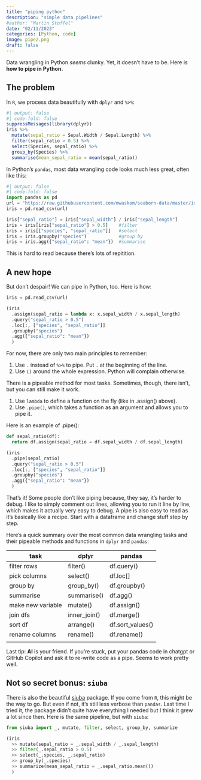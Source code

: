 ```yaml
---
title: "piping python"
description: "simple data pipelines"
#author: "Martin Stoffel"
date: "02/11/2023"
categories: [Python, code]
image: pipe2.png
draft: false
---
```


Data wrangling in Python *seems* clunky. 
Yet, it doesn't have to be. Here is **how to pipe in Python.** 

## The problem

In `R`, we process data beautifully with `dplyr` and `%>%`:

```r
#| output: false
#| code-fold: false
suppressMessages(library(dplyr))
iris %>%
  mutate(sepal_ratio = Sepal.Width / Sepal.Length) %>%
  filter(sepal_ratio > 0.5) %>%
  select(Species, sepal_ratio) %>%
  group_by(Species) %>%
  summarise(mean_sepal_ratio = mean(sepal_ratio))
```

In Python's `pandas`, most data wrangling code looks much less great, often like this:

```python
#| output: false
#| code-fold: false
import pandas as pd
url = "https://raw.githubusercontent.com/mwaskom/seaborn-data/master/iris.csv"
iris = pd.read_csv(url)

iris["sepal_ratio"] = iris["sepal_width"] / iris["sepal_length"]
iris = iris[iris["sepal_ratio"] > 0.5]    #filter
iris = iris[["species", "sepal_ratio"]]   #select
iris = iris.groupby("species")            #group by
iris = iris.agg({"sepal_ratio": "mean"})  #summarise
```

This is hard to read because there's lots of repitition. 

## A new hope

But don't despair! We can pipe in Python, too. Here is how:

```python
iris = pd.read_csv(url)

(iris
  .assign(sepal_ratio = lambda x: x.sepal_width / x.sepal_length)
  .query("sepal_ratio > 0.5")
  .loc[:, ["species", "sepal_ratio"]]
  .groupby("species")
  .agg({"sepal_ratio": "mean"})
  )
```

For now, there are only two main principles to remember:

1. Use `.` instead of `%>%` to pipe. Put `.` at the beginning of the line.
2. Use `()` around the whole expression. Python will complain otherwise.

There is a pipeable method for most tasks. Sometimes, though, there isn't, but you can still make it work. 

1. Use `lambda` to define a function on the fly (like in .assign() above).
2. Use `.pipe()`, which takes a function as an argument and allows you to pipe it. 

Here is an example of .pipe():

```python
def sepal_ratio(df):
  return df.assign(sepal_ratio = df.sepal_width / df.sepal_length)

(iris
  .pipe(sepal_ratio)
  .query("sepal_ratio > 0.5")
  .loc[:, ["species", "sepal_ratio"]]
  .groupby("species")
  .agg({"sepal_ratio": "mean"})
  )
```

That's it! Some people don't like piping because, they say, it's harder to debug. I like to simply comment out lines, allowing you to run it line by line, which makes it actually very easy to debug. A pipe is also easy to read as it's basically like a recipe. Start with a dataframe and change stuff step by step.

Here's a quick summary over the most common data wrangling tasks and their pipeable methods and functions in `dplyr` and `pandas`:

| task | dplyr | pandas |
|------|-------|--------|
| filter rows | filter() | df.query() |
| pick columns | select() | df.loc[] |
| group by | group_by() | df.groupby() |
| summarise | summarise() | df.agg() |
| make new variable | mutate() | df.assign() |
| join dfs | inner_join() | df.merge() |
| sort df | arrange() | df.sort_values() |
| rename columns | rename() | df.rename() |
|

Last tip: **AI** is your friend. If you're stuck, put your pandas code in chatgpt or GitHub Copilot and ask it to re-write code as a pipe. Seems to work pretty well.

## Not so secret bonus: `siuba`

There is also the beautiful [siuba](https://siuba.org/) package. If you come from `R`, this might be the way to go. But even if not, it's still less verbose than `pandas`. Last time I tried it, the package didn't quite have everything I needed but I think it grew a lot since then. Here is the same pipeline, but with `siuba`:

```python
from siuba import _, mutate, filter, select, group_by, summarize

(iris
  >> mutate(sepal_ratio = _.sepal_width / _.sepal_length)
  >> filter(_.sepal_ratio > 0.5)
  >> select(_.species, _.sepal_ratio)
  >> group_by(_.species)
  >> summarize(mean_sepal_ratio = _.sepal_ratio.mean())
  )
```